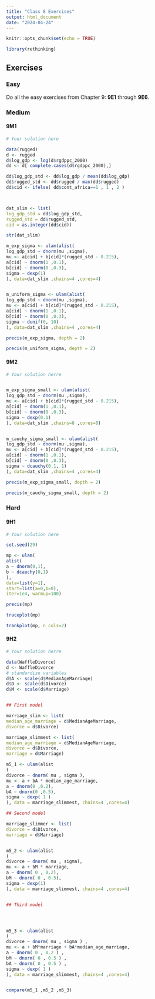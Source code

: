 ```yaml
---
title: "Class 8 Exercises"
output: html_document
date: "2024-04-24"
---
```


```r
knitr::opts_chunk$set(echo = TRUE)
```

```r
library(rethinking)
```

## Exercises

### Easy

Do all the easy exercises from Chapter 9: **9E1** through **9E6**.

### Medium

#### 9M1


```r

# Your solution here

data(rugged)
d <- rugged
d$log_gdp <- log(d$rgdppc_2000)
dd <- d[ complete.cases(d$rgdppc_2000),]

dd$log_gdp_std <- dd$log_gdp / mean(dd$log_gdp)
dd$rugged_std <- dd$rugged / max(dd$rugged)
dd$cid <- ifelse( dd$cont_africa==1 , 1 , 2 )



dat_slim <- list(
log_gdp_std = dd$log_gdp_std,
rugged_std = dd$rugged_std,
cid = as.integer(dd$cid))

str(dat_slim)

```


```r

m_exp_sigma <- ulam(alist(
log_gdp_std ~ dnorm(mu ,sigma),
mu <- a[cid] + b[cid]*(rugged_std - 0.215),
a[cid] ~ dnorm(1 ,0.1),
b[cid] ~ dnorm(0 ,0.3),
sigma ~ dexp(1)
), data=dat_slim ,chains=4 ,cores=4)


m_uniform_sigma <- ulam(alist(
log_gdp_std ~ dnorm(mu ,sigma),
mu <- a[cid] + b[cid]*(rugged_std - 0.215),
a[cid] ~ dnorm(1 ,0.1),
b[cid] ~ dnorm(0 ,0.3),
sigma ~ dunif(0, 10)
), data=dat_slim ,chains=4 ,cores=4)


```

```r

precis(m_exp_sigma, depth = 2)

precis(m_uniform_sigma, depth = 2)

```


#### 9M2

```r

# Your solution herre


m_exp_sigma_small <- ulam(alist(
log_gdp_std ~ dnorm(mu ,sigma),
mu <- a[cid] + b[cid]*(rugged_std - 0.215),
a[cid] ~ dnorm(1 ,0.1),
b[cid] ~ dnorm(0 ,0.3),
sigma ~ dexp(0.1)
), data=dat_slim ,chains=8 ,cores=8)


m_cauchy_sigma_small <- ulam(alist(
log_gdp_std ~ dnorm(mu ,sigma),
mu <- a[cid] + b[cid]*(rugged_std - 0.215),
a[cid] ~ dnorm(1 ,0.1),
b[cid] ~ dnorm(0 ,0.3),
sigma ~ dcauchy(0.1, 1)
), data=dat_slim ,chains=4 ,cores=4)


```


```r

precis(m_exp_sigma_small, depth = 2)

precis(m_cauchy_sigma_small, depth = 2)


```



### Hard

#### 9H1

```r

# Your solution here

set.seed(29)

mp <- ulam(
alist(
a ~ dnorm(0,1),
b ~ dcauchy(0,1)
),
data=list(y=1),
start=list(a=0,b=0),
iter=1e4, warmup=100)


```


```r

precis(mp)

traceplot(mp)

trankplot(mp, n_cols=2)

```


#### 9H2

```r

# Your solution herre

data(WaffleDivorce)
d <- WaffleDivorce
# standardize variables
d$A <- scale(d$MedianAgeMarriage)
d$D <- scale(d$Divorce)
d$M <- scale(d$Marriage)


## First model

marriage_slim <- list(
median_age_marriage = d$MedianAgeMarriage,
divorce = d$Divorce)

marriage_slimmest <- list(
median_age_marriage = d$MedianAgeMarriage,
divorce = d$Divorce,
marriage = d$Marriage)

m5_1 <- ulam(alist
(
divorce ~ dnorm( mu , sigma ),
mu <- a + bA * median_age_marriage,
a ~ dnorm(0 ,0.2),
bA ~ dnorm(0 ,0.5),
sigma ~ dexp( 1 )
), data = marriage_slimmest, chains=4 ,cores=4)

## Second model 

marriage_slimmer <- list(
divorce = d$Divorce,
marriage = d$Marriage)


m5_2 <- ulam(alist
(
divorce ~ dnorm( mu , sigma),
mu <- a + bM * marriage,
a ~ dnorm( 0 , 0.2),
bM ~ dnorm( 0 , 0.5),
sigma ~ dexp(1)
), data = marriage_slimmest, chains=4 ,cores=4)


## Third model 




m5_3 <- ulam(alist
(
divorce ~ dnorm( mu , sigma ) ,
mu <- a + bM*marriage + bA*median_age_marriage,
a ~ dnorm( 0 , 0.2 ) ,
bM ~ dnorm( 0 , 0.5 ) ,
bA ~ dnorm( 0 , 0.5 ) ,
sigma ~ dexp( 1 )
), data = marriage_slimmest, chains=4 ,cores=4)



```
```r

compare(m5_1 ,m5_2 ,m5_3)
```

